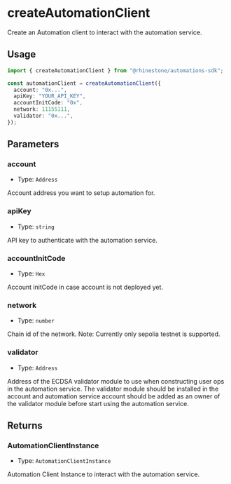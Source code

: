 # createAutomationClient

Create an Automation client to interact with the automation service.

## Usage

```typescript copy
import { createAutomationClient } from "@rhinestone/automations-sdk";

const automationClient = createAutomationClient({
  account: "0x...",
  apiKey: "YOUR_API_KEY",
  accountInitCode: "0x",
  network: 11155111,
  validator: "0x...",
});
```

## Parameters

### account

- Type: `Address`

Account address you want to setup automation for.

### apiKey

- Type: `string`

API key to authenticate with the automation service.

### accountInitCode

- Type: `Hex`

Account initCode in case account is not deployed yet.

### network

- Type: `number`

Chain id of the network. Note: Currently only sepolia testnet is supported.

### validator

- Type: `Address`

Address of the ECDSA validator module to use when constructing user ops in the automation service. The validator module should be installed in the account and automation service account should be added as an owner of the validator module before start using the automation service.

## Returns

### AutomationClientInstance

- Type: `AutomationClientInstance`

Automation Client Instance to interact with the automation service.
